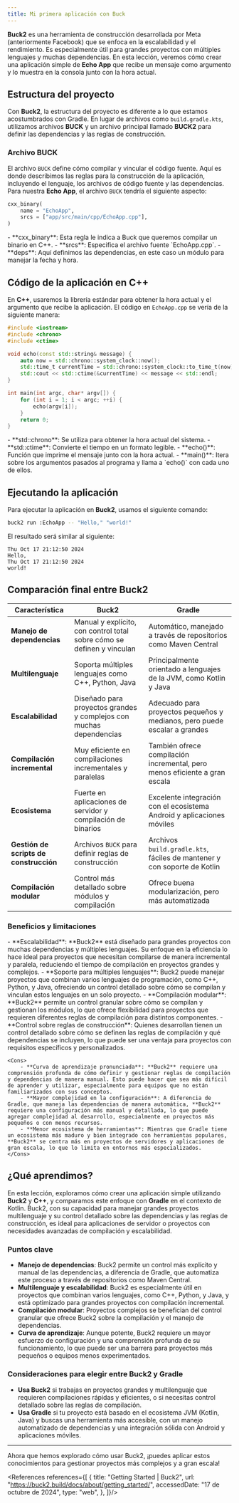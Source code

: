 ```yaml
---
title: Mi primera aplicación con Buck
---
```


<ReadingTime />
<GithubRepoLink user="r8vnhill" repo="" />

**Buck2** es una herramienta de construcción desarrollada por Meta (anteriormente Facebook) que se enfoca en la escalabilidad y el rendimiento. Es especialmente útil para grandes proyectos con múltiples lenguajes y muchas dependencias. En esta lección, veremos cómo crear una aplicación simple de **Echo App** que recibe un mensaje como argumento y lo muestra en la consola junto con la hora actual.

## Estructura del proyecto

Con **Buck2**, la estructura del proyecto es diferente a lo que estamos acostumbrados con Gradle. En lugar de archivos como `build.gradle.kts`, utilizamos archivos **BUCK** y un archivo principal llamado **BUCK2** para definir las dependencias y las reglas de construcción.

### Archivo BUCK

El archivo `BUCK` define cómo compilar y vincular el código fuente. Aquí es donde describimos las reglas para la construcción de la aplicación, incluyendo el lenguaje, los archivos de código fuente y las dependencias. Para nuestra **Echo App**, el archivo `BUCK` tendría el siguiente aspecto:

```python showLineNumbers title="BUCK"
cxx_binary(
    name = "EchoApp",
    srcs = ["app/src/main/cpp/EchoApp.cpp"],
)
```

<Explanation>
    - **cxx_binary**: Esta regla le indica a Buck que queremos compilar un binario en C++.
    - **srcs**: Especifica el archivo fuente `EchoApp.cpp`.
    - **deps**: Aquí definimos las dependencias, en este caso un módulo para manejar la fecha y hora.
</Explanation>

## Código de la aplicación en C++

En **C++**, usaremos la librería estándar para obtener la hora actual y el argumento que recibe la aplicación. El código en `EchoApp.cpp` se vería de la siguiente manera:

```cpp title="EchoApp.cpp"
#include <iostream>
#include <chrono>
#include <ctime>

void echo(const std::string& message) {
    auto now = std::chrono::system_clock::now();
    std::time_t currentTime = std::chrono::system_clock::to_time_t(now);
    std::cout << std::ctime(&currentTime) << message << std::endl;
}

int main(int argc, char* argv[]) {
    for (int i = 1; i < argc; ++i) {
        echo(argv[i]);
    }
    return 0;
}
```

<Explanation>
    - **std::chrono**: Se utiliza para obtener la hora actual del sistema.
    - **std::ctime**: Convierte el tiempo en un formato legible.
    - **echo()**: Función que imprime el mensaje junto con la hora actual.
    - **main()**: Itera sobre los argumentos pasados al programa y llama a `echo()` con cada uno de ellos.
</Explanation>

## Ejecutando la aplicación

Para ejecutar la aplicación en **Buck2**, usamos el siguiente comando:

```bash
buck2 run :EchoApp -- "Hello," "world!"
```

El resultado será similar al siguiente:

```text
Thu Oct 17 21:12:50 2024
Hello,
Thu Oct 17 21:12:50 2024
world!
```

## Comparación final entre Buck2

| **Característica**              | **Buck2**                                                             | **Gradle**                                                               |
|---------------------------------|------------------------------------------------------------------------|--------------------------------------------------------------------------|
| **Manejo de dependencias**       | Manual y explícito, con control total sobre cómo se definen y vinculan | Automático, manejado a través de repositorios como Maven Central          |
| **Multilenguaje**                | Soporta múltiples lenguajes como C++, Python, Java                     | Principalmente orientado a lenguajes de la JVM, como Kotlin y Java        |
| **Escalabilidad**                | Diseñado para proyectos grandes y complejos con muchas dependencias     | Adecuado para proyectos pequeños y medianos, pero puede escalar a grandes |
| **Compilación incremental**      | Muy eficiente en compilaciones incrementales y paralelas                | También ofrece compilación incremental, pero menos eficiente a gran escala|
| **Ecosistema**                   | Fuerte en aplicaciones de servidor y compilación de binarios            | Excelente integración con el ecosistema Android y aplicaciones móviles    |
| **Gestión de scripts de construcción** | Archivos `BUCK` para definir reglas de construcción                    | Archivos `build.gradle.kts`, fáciles de mantener y con soporte de Kotlin  |
| **Compilación modular**          | Control más detallado sobre módulos y compilación                       | Ofrece buena modularización, pero más automatizada                        |

### Beneficios y limitaciones

<ProCons>
    <Pros>
        - **Escalabilidad**: **Buck2** está diseñado para grandes proyectos con muchas dependencias y múltiples lenguajes. Su enfoque en la eficiencia lo hace ideal para proyectos que necesitan compilarse de manera incremental y paralela, reduciendo el tiempo de compilación en proyectos grandes y complejos.
        - **Soporte para múltiples lenguajes**: Buck2 puede manejar proyectos que combinan varios lenguajes de programación, como C++, Python, y Java, ofreciendo un control detallado sobre cómo se compilan y vinculan estos lenguajes en un solo proyecto.
        - **Compilación modular**: **Buck2** permite un control granular sobre cómo se compilan y gestionan los módulos, lo que ofrece flexibilidad para proyectos que requieren diferentes reglas de compilación para distintos componentes.
        - **Control sobre reglas de construcción**: Quienes desarrollan tienen un control detallado sobre cómo se definen las reglas de compilación y qué dependencias se incluyen, lo que puede ser una ventaja para proyectos con requisitos específicos y personalizados.
    </Pros>

    <Cons>
        - **Curva de aprendizaje pronunciada**: **Buck2** requiere una comprensión profunda de cómo definir y gestionar reglas de compilación y dependencias de manera manual. Esto puede hacer que sea más difícil de aprender y utilizar, especialmente para equipos que no están familiarizados con sus conceptos.
        - **Mayor complejidad en la configuración**: A diferencia de Gradle, que maneja las dependencias de manera automática, **Buck2** requiere una configuración más manual y detallada, lo que puede agregar complejidad al desarrollo, especialmente en proyectos más pequeños o con menos recursos.
        - **Menor ecosistema de herramientas**: Mientras que Gradle tiene un ecosistema más maduro y bien integrado con herramientas populares, **Buck2** se centra más en proyectos de servidores y aplicaciones de gran escala, lo que lo limita en entornos más especializados.
    </Cons>
</ProCons>

## ¿Qué aprendimos?

En esta lección, exploramos cómo crear una aplicación simple utilizando **Buck2** y **C++**, y comparamos este enfoque con **Gradle** en el contexto de Kotlin. Buck2, con su capacidad para manejar grandes proyectos multilenguaje y su control detallado sobre las dependencias y las reglas de construcción, es ideal para aplicaciones de servidor o proyectos con necesidades avanzadas de compilación y escalabilidad.

### Puntos clave

- **Manejo de dependencias**: Buck2 permite un control más explícito y manual de las dependencias, a diferencia de Gradle, que automatiza este proceso a través de repositorios como Maven Central.
- **Multilenguaje y escalabilidad**: Buck2 es especialmente útil en proyectos que combinan varios lenguajes, como C++, Python, y Java, y está optimizado para grandes proyectos con compilación incremental.
- **Compilación modular**: Proyectos complejos se benefician del control granular que ofrece Buck2 sobre la compilación y el manejo de dependencias.
- **Curva de aprendizaje**: Aunque potente, Buck2 requiere un mayor esfuerzo de configuración y una comprensión profunda de su funcionamiento, lo que puede ser una barrera para proyectos más pequeños o equipos menos experimentados.

### Consideraciones para elegir entre Buck2 y Gradle

- **Usa Buck2** si trabajas en proyectos grandes y multilenguaje que requieren compilaciones rápidas y eficientes, o si necesitas control detallado sobre las reglas de compilación.
- **Usa Gradle** si tu proyecto está basado en el ecosistema JVM (Kotlin, Java) y buscas una herramienta más accesible, con un manejo automatizado de dependencias y una integración sólida con Android y aplicaciones móviles.

--- 

Ahora que hemos explorado cómo usar Buck2, ¡puedes aplicar estos conocimientos para gestionar proyectos más complejos y a gran escala!

<References references={[
    {
        title: "Getting Started | Buck2",
        url: "https://buck2.build/docs/about/getting_started/",
        accessedDate: "17 de octubre de 2024",
        type: "web",
    },
]}/>
